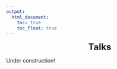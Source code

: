 ```yaml
---
output:
  html_document: 
    toc: true
    toc_float: true
---
```



<link rel="stylesheet" href="styles.css" type="text/css">

<p align="center">
<font size="+2">**Talks**</font>
</p>


Under construction!